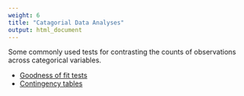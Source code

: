 ```yaml
---
weight: 6
title: "Catagorial Data Analyses"
output: html_document
---
```


Some commonly used tests for contrasting the counts of observations across categorical variables.

* [Goodness of fit tests](/../statistics/goodness-of-fit-tests/)  
* [Contingency tables](/../statistics/contingency-tabs/)  